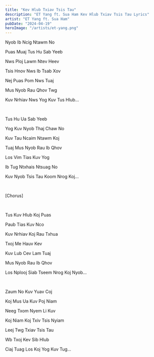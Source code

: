 ```yaml
---
title: "Kev Hlub Txiav Tsis Tau"
description: "ET Yang ft. Sua Ham Kev Hlub Txiav Tsis Tau Lyrics"
artist: "ET Yang ft. Sua Ham"
pubDate: "2024-04-19"
heroImage: "/artists/et-yang.png"
---
```


Nyob Ib Ncig Ntawm No

Puas Muaj Tus Hu Sab Yeeb

Nws Ploj Lawm Ntev Heev

Tsis Hnov Nws Ib Tsab Xov

Nej Puas Pom Nws Tuaj

Mus Nyob Rau Qhov Twg

Kuv Nrhiav Nws Yog Kuv Tus Hlub...

<br />

Tus Hu Ua Sab Yeeb

Yog Kuv Nyob Thaj Chaw No

Kuv Tau Ncaim Ntawm Koj

Tuaj Mus Nyob Rau Ib Qhov

Los Vim Tias Kuv Yog

Ib Tug Ntxhais Ntsuag No

Kuv Nyob Tsis Tau Koom Nrog Koj...

<br />

[Chorus]

<br />

Tus Kuv Hlub Koj Puas

Paub Tias Kuv Nco

Kuv Nrhiav Koj Rau Txhua

Txoj Me Hauv Kev

Kuv Lub Cev Lam Tuaj

Mus Nyob Rau Ib Qhov

Los Nplooj Siab Tseem Nrog Koj Nyob...

<br />

Zaum No Kuv Yuav Coj

Koj Mus Ua Kuv Poj Niam

Neeg Txom Nyem Li Kuv

Koj Niam Koj Txiv Tsis Nyiam

Leej Twg Txiav Tsis Tau

Wb Txoj Kev Sib Hlub

Ciaj Tuag Los Koj Yog Kuv Tug...
